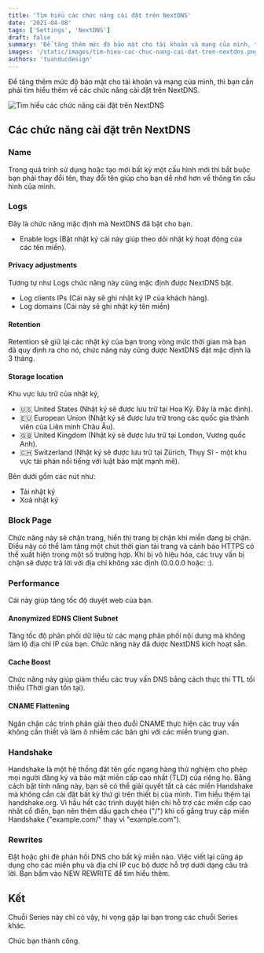 ```yaml
---
title: 'Tìm hiểu các chức năng cài đặt trên NextDNS'
date: '2021-04-08'
tags: ['Settings', 'NextDNS']
draft: false
summary: 'Để tăng thêm mức độ bảo mật cho tài khoản và mạng của mình, thì bạn cần phải tìm hiểu thêm về các chức năng cài đặt trên NextDNS.'
images: '/static/images/tim-hieu-cac-chuc-nang-cai-dat-tren-nextdns.png'
authors: 'tuanducdesign'
---
```


Để tăng thêm mức độ bảo mật cho tài khoản và mạng của mình, thì bạn cần phải tìm hiểu thêm về các chức năng cài đặt trên NextDNS.

![Tìm hiểu các chức năng cài đặt trên NextDNS](/static/images/tim-hieu-cac-chuc-nang-cai-dat-tren-nextdns.png)

## Các chức năng cài đặt trên NextDNS

### Name

Trong quá trình sử dụng hoặc tạo mới bất kỳ một cấu hình mới thì bắt buộc bạn phải thay đổi tên, thay đổi tên giúp cho bạn dễ nhớ hơn về thông tin cấu hình của mình.

### Logs

Đây là chức năng mặc định mà NextDNS đã bật cho bạn.

- Enable logs (Bật nhật ký cái này giúp theo dõi nhật ký hoạt động của các tên miền).

#### Privacy adjustments

Tương tự như Logs chức năng này cũng mặc định được NextDNS bật.

- Log clients IPs (Cái này sẽ ghi nhật ký IP của khách hàng).
- Log domains (Cái này sẽ ghi nhật ký tên miền)

#### Retention

Retention sẽ giữ lại các nhật ký của bạn trong vòng mức thời gian mà bạn đã quy định ra cho nó, chức năng này cũng được NextDNS đặt mặc định là 3 tháng.

#### Storage location

Khu vực lưu trữ của nhật ký,

- 🇺🇸 United States (Nhật ký sẽ được lưu trữ tại Hoa Kỳ. Đây là mặc định).
- 🇪🇺 European Union (Nhật ký sẽ được lưu trữ trong các quốc gia thành viên của Liên minh Châu Âu).
- 🇬🇧 United Kingdom (Nhật ký sẽ được lưu trữ tại London, Vương quốc Anh).
- 🇨🇭 Switzerland (Nhật ký sẽ được lưu trữ tại Zürich, Thụy Sĩ - một khu vực tài phán nổi tiếng với luật bảo mật mạnh mẽ).

Bên dưới gồm các nút như:

- Tải nhật ký
- Xoá nhật ký

### Block Page

Chức năng này sẽ chặn trang, hiển thị trang bị chặn khi miền đang bị chặn. Điều này có thể làm tăng một chút thời gian tải trang và cảnh báo HTTPS có thể xuất hiện trong một số trường hợp. Khi bị vô hiệu hóa, các truy vấn bị chặn sẽ được trả lời với địa chỉ không xác định (0.0.0.0 hoặc: :).

### Performance

Cái này giúp tăng tốc độ duyệt web của bạn.

#### Anonymized EDNS Client Subnet

Tăng tốc độ phân phối dữ liệu từ các mạng phân phối nội dung mà không làm lộ địa chỉ IP của bạn. Chức năng này đã được NextDNS kích hoạt sẵn.

#### Cache Boost

Chức năng này giúp giảm thiểu các truy vấn DNS bằng cách thực thi TTL tối thiểu (Thời gian tồn tại).

#### CNAME Flattening

Ngăn chặn các trình phân giải theo đuổi CNAME thực hiện các truy vấn không cần thiết và làm ô nhiễm các bản ghi với các miền trung gian.

### Handshake

Handshake là một hệ thống đặt tên gốc ngang hàng thử nghiệm cho phép mọi người đăng ký và bảo mật miền cấp cao nhất (TLD) của riêng họ. Bằng cách bật tính năng này, bạn sẽ có thể giải quyết tất cả các miền Handshake mà không cần cài đặt bất kỳ thứ gì trên thiết bị của mình. Tìm hiểu thêm tại handshake.org. Vì hầu hết các trình duyệt hiện chỉ hỗ trợ các miền cấp cao nhất cổ điển, bạn nên thêm dấu gạch chéo ("/") khi cố gắng truy cập miền Handshake ("example.com/" thay vì "example.com").

### Rewrites

Đặt hoặc ghi đè phản hồi DNS cho bất kỳ miền nào. Việc viết lại cũng áp dụng cho các miền phụ và địa chỉ IP cục bộ được hỗ trợ dưới dạng câu trả lời. Bạn bấm vào NEW REWRITE để tìm hiểu thêm.

## Kết

Chuỗi Series này chỉ có vậy, hi vọng gặp lại bạn trong các chuỗi Series khác.

Chúc bạn thành công.
